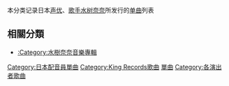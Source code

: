 本分类记录日本[[声优|声优]]、[[歌手|歌手]][[水树奈奈|水树奈奈]]所发行的[[单曲|单曲]]列表

== 相關分類 ==
*[[:Category:水樹奈奈音樂專輯|:Category:水樹奈奈音樂專輯]]

{{DEFAULTSORT:Mizuki Nana}}
[[Category:日本配音員單曲|Category:日本配音員單曲]]
[[Category:King_Records歌曲‎|Category:King Records歌曲‎]]
[[Category:水樹奈奈|單曲]]
[[Category:各演出者歌曲|Category:各演出者歌曲]]